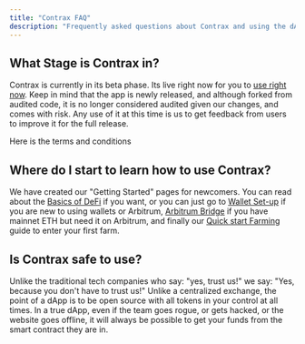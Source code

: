 ```yaml
---
title: "Contrax FAQ"
description: "Frequently asked questions about Contrax and using the dAp."
---
```


## What Stage is Contrax in?

Contrax is currently in its beta phase. Its live right now for you to [use right now](https://beta.contrax.finance). Keep in mind that the app is newly released, and although forked from audited code, it is no longer considered audited given our changes, and comes with risk. Any use of it at this time is us to get feedback from users to improve it for the full release.

Here is the terms and conditions

## Where do I start to learn how to use Contrax?

We have created our "Getting Started" pages for newcomers. You can read about the [Basics of DeFi](../start/defi) if you want, or you can just go to [Wallet Set-up](../start/wallet-setup) if you are new to using wallets or Arbitrum, [Arbitrum Bridge](../start/bridge) if you have mainnet ETH but need it on Arbitrum, and finally our [Quick start Farming](../start/quickstart) guide to enter your first farm.

## Is Contrax safe to use?

Unlike the traditional tech companies who say: "yes, trust us!" we say: "Yes, because you don't have to trust us!" Unlike a centralized exchange, the point of a dApp is to be open source with all tokens in your control at all times. In a true dApp, even if the team goes rogue, or gets hacked, or the website goes offline, it will always be possible to get your funds from the smart contract they are in.
